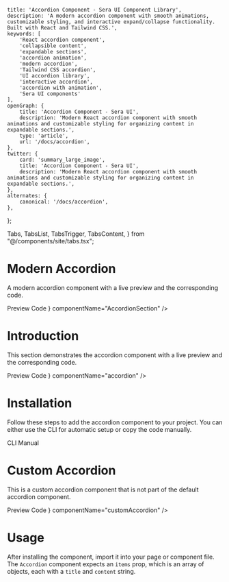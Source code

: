     title: 'Accordion Component - Sera UI Component Library',
    description: 'A modern accordion component with smooth animations, customizable styling, and interactive expand/collapse functionality. Built with React and Tailwind CSS.',
    keywords: [
        'React accordion component',
        'collapsible content',
        'expandable sections',
        'accordion animation',
        'modern accordion',
        'Tailwind CSS accordion',
        'UI accordion library',
        'interactive accordion',
        'accordion with animation',
        'Sera UI components'
    ],
    openGraph: {
        title: 'Accordion Component - Sera UI',
        description: 'Modern React accordion component with smooth animations and customizable styling for organizing content in expandable sections.',
        type: 'article',
        url: '/docs/accordion',
    },
    twitter: {
        card: 'summary_large_image',
        title: 'Accordion Component - Sera UI',
        description: 'Modern React accordion component with smooth animations and customizable styling for organizing content in expandable sections.',
    },
    alternates: {
        canonical: '/docs/accordion',
    },
};

  Tabs,
  TabsList,
  TabsTrigger,
  TabsContent,
} from "@/components/site/tabs.tsx";


<AI dir="left"/>

#  Modern Accordion
A modern accordion component with a live preview and the corresponding code.


<Tabs defaultValue="preview" className="">
  <TabsList>
    <TabsTrigger value="preview">Preview</TabsTrigger>
    <TabsTrigger value="code">Code</TabsTrigger>
  </TabsList>
  <TabsContent value="preview">
    <ComponentRenderer component={<AccordionSection />} componentName="AccordionSection" />
  </TabsContent>
  <TabsContent value="code">
    <CodeBlock filePath="src/app/docs/accordion/accordion2.tsx" />
  </TabsContent>
</Tabs>



# Introduction
This section demonstrates the accordion component with a live preview and the corresponding code.


<Tabs defaultValue="preview" className="">
  <TabsList>
    <TabsTrigger value="preview">Preview</TabsTrigger>
    <TabsTrigger value="code">Code</TabsTrigger>
  </TabsList>
  <TabsContent value="preview">
    <ComponentRenderer component={<AccordionPage />} componentName="accordion" />
  </TabsContent>
  <TabsContent value="code">
    <CodeBlock filePath="src/app/docs/accordion/accordion-view.tsx" />
  </TabsContent>
</Tabs>


# Installation
Follow these steps to add the accordion component to your project. You can either use the CLI for automatic setup or copy the code manually.

<Tabs defaultValue="cli" className="">
  <TabsList>
    <TabsTrigger value="cli">CLI</TabsTrigger>
    <TabsTrigger value="manual">Manual</TabsTrigger>
  </TabsList>
  <TabsContent value="cli">
    <Cli command={`add accordion.json`} />
  </TabsContent>

  <TabsContent value="manual">
    <CodeBlock filePath="src/app/docs/accordion/accordion.tsx" />
  </TabsContent>
</Tabs>


# Custom Accordion
This is a custom accordion component that is not part of the default accordion component.


<Tabs defaultValue="preview" className="">
  <TabsList>
    <TabsTrigger value="preview">Preview</TabsTrigger>
    <TabsTrigger value="code">Code</TabsTrigger>
  </TabsList>
  <TabsContent value="preview">
    <ComponentRenderer component={<CustomAccordion />} componentName="customAccordion" />
  </TabsContent>
  <TabsContent value="code">
    <CodeBlock filePath="src/app/docs/accordion/customAccordion.tsx" />
  </TabsContent>
</Tabs>



# Usage
After installing the component, import it into your page or component file. The `Accordion` component expects an `items` prop, which is an array of objects, each with a `title` and `content` string.
